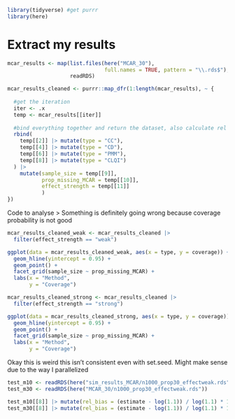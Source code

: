 ```r
library(tidyverse) #get purrr
library(here)
```

# Extract my results

```r
mcar_results <- map(list.files(here("MCAR_30"), 
                               full.names = TRUE, pattern = "\\.rds$"), 
                    readRDS)
```

```r
mcar_results_cleaned <- purrr::map_dfr(1:length(mcar_results), ~ {
  
  #get the iteration
  iter <- .x
  temp <- mcar_results[[iter]]
  
  #bind everything together and return the dataset, also calculate rel bias here?
  rbind(
    temp[[2]] |> mutate(type = "CC"),
    temp[[4]] |> mutate(type = "CD"),
    temp[[6]] |> mutate(type = "PMM"),
    temp[[8]] |> mutate(type = "CLQI")
  ) |>
    mutate(sample_size = temp[[9]],
           prop_missing_MCAR = temp[[10]],
           effect_strength = temp[[11]]
           )
})
```

Code to analyse
> Something is definitely going wrong because coverage probability is not good

```r
mcar_results_cleaned_weak <- mcar_results_cleaned |>
  filter(effect_strength == "weak")

ggplot(data = mcar_results_cleaned_weak, aes(x = type, y = coverage)) +
  geom_hline(yintercept = 0.95) + 
  geom_point() +
  facet_grid(sample_size ~ prop_missing_MCAR) +
  labs(x = "Method",
       y = "Coverage")

mcar_results_cleaned_strong <- mcar_results_cleaned |>
  filter(effect_strength == "strong")

ggplot(data = mcar_results_cleaned_strong, aes(x = type, y = coverage)) +
  geom_hline(yintercept = 0.95) + 
  geom_point() +
  facet_grid(sample_size ~ prop_missing_MCAR) +
  labs(x = "Method",
       y = "Coverage")
```

Okay this is weird this isn't consistent even with set.seed. Might make sense due to the way I parallelized

```r
test_m10 <- readRDS(here("sim_results_MCAR/n1000_prop30_effectweak.rds")) 
test_m30 <- readRDS(here("MCAR_30/n1000_prop30_effectweak.rds")) 

test_m10[[8]] |> mutate(rel_bias = (estimate - log(1.1)) / log(1.1) * 100) |> dplyr::select(rel_bias)
test_m30[[8]] |> mutate(rel_bias = (estimate - log(1.1)) / log(1.1) * 100) |> dplyr::select(rel_bias)
```

